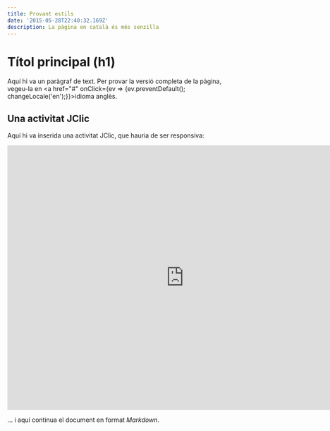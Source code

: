 ```yaml
---
title: Provant estils
date: '2015-05-28T22:40:32.169Z'
description: La pàgina en català és més senzilla
---
```


# Títol principal (h1)

Aquí hi va un paràgraf de text. Per provar la versió completa de la pàgina, vegeu-la en <a href="#" onClick={ev => {ev.preventDefault(); changeLocale('en');}}>idioma anglès</a>.

## Una activitat JClic

Aquí hi va inserida una activitat JClic, que hauria de ser responsiva:

<iframe width="800" height="600" frameborder="0" allowFullScreen src="https://clic.xtec.cat/projects/stem_en_femeni/jclic.js/index.html"></iframe>

... i aquí continua el document en format _Markdown_.

